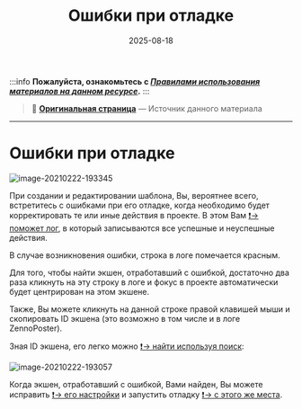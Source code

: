 ﻿---
sidebar_position: 3
title: "Ошибки при отладке"
description: ""
date: "2025-08-18"
converted: true
originalFile: "Ошибки при отладке.txt"
targetUrl: "https://zennolab.atlassian.net/wiki/spaces/RU/pages/494895107"
---
:::info **Пожалуйста, ознакомьтесь с [*Правилами использования материалов на данном ресурсе*](../Disclaimer).**
:::

> 🔗 **[Оригинальная страница](https://zennolab.atlassian.net/wiki/spaces/RU/pages/494895107)** — Источник данного материала

_______________________________________________  
# Ошибки при отладке

![image-20210222-193345](./assets/Ошибки_при_отладке/Ошибки_при_отладке_pic1.png)



При создании и редактировании шаблона, Вы, вероятнее всего, встретитесь с ошибками при его отладке, когда необходимо будет корректировать те или иные действия в проекте. В этом Вам [❗→ поможет лог](https://zennolab.atlassian.net/wiki/spaces/RU/pages/725352532 "https://zennolab.atlassian.net/wiki/spaces/RU/pages/725352532"), в который записываются все успешные и неуспешные действия.

В случае возникновения ошибки, строка в логе помечается красным.

Для того, чтобы найти экшен, отработавший с ошибкой, достаточно два раза кликнуть на эту строку в логе и фокус в проекте автоматически будет центрирован на этом экшене.

Также, Вы можете кликнуть на данной строке правой клавишей мыши и скопировать ID экшена (это возможно в том числе и в логе ZennoPoster).

Зная ID экшена, его легко можно [❗→ найти используя поиск](https://zennolab.atlassian.net/wiki/spaces/RU/pages/724566074 "https://zennolab.atlassian.net/wiki/spaces/RU/pages/724566074"):

![image-20210222-193057](./assets/Ошибки_при_отладке/Ошибки_при_отладке_pic2.png)



Когда экшен, отработавший с ошибкой, Вами найден, Вы можете исправить [❗→ его настройки](https://zennolab.atlassian.net/wiki/spaces/RU/pages/494731280 "https://zennolab.atlassian.net/wiki/spaces/RU/pages/494731280") и запустить отладку [❗→ с этого же места](https://zennolab.atlassian.net/wiki/spaces/RU/pages/494731265/1#%D0%A1-%D0%BA%D1%83%D1%80%D1%81%D0%BE%D1%80%D0%B0 "https://zennolab.atlassian.net/wiki/spaces/RU/pages/494731265/1#%D0%A1-%D0%BA%D1%83%D1%80%D1%81%D0%BE%D1%80%D0%B0").